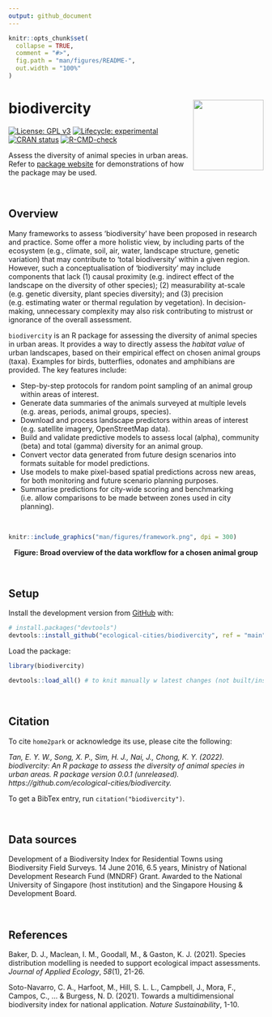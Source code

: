 ```yaml
---
output: github_document
---
```


<!-- README.md is generated from README.Rmd. Please edit that file -->

```r
knitr::opts_chunk$set(
  collapse = TRUE,
  comment = "#>",
  fig.path = "man/figures/README-",
  out.width = "100%"
)
```

# biodivercity <a href='https://ecological-cities.github.io/biodivercity/'><img src='man/figures/logo.png' align="right" height="139" /></a>

<!-- badges: start -->
[![License: GPL v3](https://img.shields.io/badge/License-GPLv3-blue.svg)](https://www.gnu.org/licenses/gpl-3.0)
[![Lifecycle: experimental](https://img.shields.io/badge/lifecycle-experimental-orange.svg)](https://www.tidyverse.org/lifecycle/#experimental)
[![CRAN status](https://www.r-pkg.org/badges/version/biodivercity)](https://CRAN.R-project.org/package=biodivercity)
[![R-CMD-check](https://github.com/ecological-cities/biodivercity/workflows/R-CMD-check/badge.svg)](https://github.com/ecological-cities/biodivercity/actions)
<!-- badges: end -->


Assess the diversity of animal species in urban areas. Refer to [package website](https://ecological-cities.github.io/biodivercity/) for demonstrations of how the package may be used.

<br>

## Overview

Many frameworks to assess 'biodiversity' have been proposed in research and practice. Some offer a more holistic view, by including parts of the ecosystem (e.g., climate, soil, air, water, landscape structure, genetic variation) that may contribute to ‘total biodiversity’ within a given region. However, such a conceptualisation of 'biodiversity' may include components that lack (1) causal proximity (e.g. indirect effect of the landscape on the diversity of other species); (2) measurability at-scale (e.g. genetic diversity, plant species diversity); and (3) precision (e.g. estimating water or thermal regulation by vegetation). In decision-making, unnecessary complexity may also risk contributing to mistrust or ignorance of the overall assessment. 

`biodivercity` is an R package for assessing the diversity of animal species in urban areas. It provides a way to directly assess the _habitat value_ of urban landscapes, based on their empirical effect on chosen animal groups (taxa). Examples for birds, butterflies, odonates and amphibians are provided. The key features include:

- Step-by-step protocols for random point sampling of an animal group within areas of interest.
- Generate data summaries of the animals surveyed at multiple levels (e.g. areas, periods, animal groups, species).
- Download and process landscape predictors within areas of interest (e.g. satellite imagery, OpenStreetMap data).
- Build and validate predictive models to assess local (alpha), community (beta) and total (gamma) diversity for an animal group.
- Convert vector data generated from future design scenarios into formats suitable for model predictions.
- Use models to make pixel-based spatial predictions across new areas, for both monitoring and future scenario planning purposes.
- Summarise predictions for city-wide scoring and benchmarking (i.e. allow comparisons to be made between zones used in city planning).

<br>

```r
knitr::include_graphics("man/figures/framework.png", dpi = 300)
```
<center><b> Figure: Broad overview of the data workflow for a chosen animal group </b></center>

<br>

## Setup

Install the development version from [GitHub](https://github.com/) with:

``` r
# install.packages("devtools")
devtools::install_github("ecological-cities/biodivercity", ref = "main")
```

Load the package:

```r
library(biodivercity)
```

```r
devtools::load_all() # to knit manually w latest changes (not built/installed yet)
```

<br>

## Citation

To cite `home2park` or acknowledge its use, please cite the following:

*Tan, E. Y. W., Song, X. P., Sim, H. J., Nai, J., Chong, K. Y. (2022). biodivercity: An R package to assess the diversity of animal species in urban areas. R package version 0.0.1 (unreleased). https://github.com/ecological-cities/biodivercity.*  

To get a BibTex entry, run `citation("biodivercity")`.

<br>

## Data sources

Development of a Biodiversity Index for Residential Towns using Biodiversity Field Surveys. 14 June 2016, 6.5 years, Ministry of National Development Research Fund (MNDRF) Grant. Awarded to the National University of Singapore (host institution) and the Singapore Housing & Development Board. 

<br>

## References

Baker, D. J., Maclean, I. M., Goodall, M., & Gaston, K. J. (2021). Species distribution modelling is needed to support ecological impact assessments. _Journal of Applied Ecology_, _58_(1), 21-26.

Soto-Navarro, C. A., Harfoot, M., Hill, S. L. L., Campbell, J., Mora, F., Campos, C., ... & Burgess, N. D. (2021). Towards a multidimensional biodiversity index for national application. _Nature Sustainability_, 1-10.
